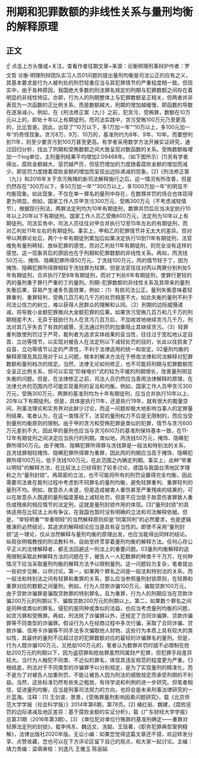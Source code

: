 # 刑期和犯罪数额的非线性关系与量刑均衡的解释原理
## 正文
☝ 点击上方头像或+关注，查看作者往期文章~来源：论衡明理刑事辩护作者：罗文哲 论衡·明理刑辩团队实习人员01问题的提出量刑均衡是司法公正的应有之义，其基本要求是行为人被判处的刑罚轻重应当与其犯罪情节的严重程度相一致。但现实中，由于各种原因，我国绝大多数的刑法罪名规定的刑期与犯罪数额之间存在着明显的非线性特征。亦即，行为人的刑期整体上与犯罪数额呈正相关，但两者并非表现为一次函数的正比例关系，而是数额越大，刑期的增加越缓慢，即函数的导数在逐渐减小。例如，在《刑法修正案（九）》之前，犯贪污、受贿罪，数额在10万元以上的，即处十年以上有期徒刑。而司法实践中，贪污受贿100万元乃至更高的，比比皆是。因此，出现了“10万以下，多1万加一年”“10万以上，多100元加一年”的奇怪现象。贪污8万、9万、10万的，基准刑约为8年、9年、10年。而要想判到11年，则至少要贪污到100万甚至更高。有学者采用数学方法开展实证研究，通过回归分析，找出了刑期和受贿数额之间大致呈现对数函数的关系。受贿数额每增加一个log单位，主刑量刑结果平均增加2.09468年。（如下图所示）[1]另有学者得出，腐败金额越大，惩罚越严厉，但惩罚增加的力度随着腐败金额的增加而减少，即惩罚力度随着腐败金额的增加而呈现出边际递减的现象。[2]《刑法修正案（九）》和2016年关于贪污贿赂的新司法解释施行之后，这一情况有所改善，但是仍然存在“300万以下，多50万加一年”“300万以上，多1000万加一年”的明显不均衡现象。如此现象，不仅在单一罪名的量刑中存在，在数罪并罚的场合也体现得更为明显。例如，国家工作人员甲贪污300万元、受贿300万元（不考虑减轻情节），根据现行刑法，两罪法定刑均为10年有期徒刑，数罪并罚后应当决定执行10年以上20年以下有期徒刑。国家工作人员乙受贿600万元，法定刑为10年以上有期徒刑。司法实务中，司法人员往往对甲合并执行12至15年左右的有期徒刑，而对乙判处11年左右的有期徒刑。事实上，甲和乙的犯罪情节并无太大的差异。但对甲以两罪论处后，两个十年有期徒刑累加后如果决定执行10到11年有期徒刑，法官难免有量刑畸轻、放纵犯罪的感觉，而对乙判处11年有期徒刑，则完全没有这样的感觉。这一现象背后的原因也在于刑期和犯罪数额的非线性关系。再如，丙洗钱50万元、掩饰、隐瞒犯罪所得50万元，丁洗钱100万元，丙的情节轻于丁，因为掩饰、隐瞒犯罪所得罪相较于洗钱罪为轻罪。但是法官往往对丙以两罪分别判处5年有期徒刑，合并执行7至8年有期徒刑，而对丁判处6年有期徒刑，使罪行更轻的丙的量刑重于罪行严重的丁的量刑。刑期-犯罪数额的非线性关系及其带来的量刑失衡后果，容易产生诸多负面效果，例如：（1）有损司法公正。量刑失衡意味着轻罪重判、重罪轻判，受贿几百万和几千万的处罚相差不大。如此失衡的量刑不利于司法公信力的树立，难以获得人民群众的理解和认同。（2）刑期的边际威慑递减，将导致小金额犯罪推向大金额犯罪的后果。如果贪污受贿几百万和几千万的刑期相差不大，无异于鼓励行为人在贪污几百万后，不加收敛地继续贪污几千万，刑法对其几乎失去了有效的威慑，无法通过刑罚的加重阻止其继续贪污。（3）轻罪重判致使刑罚过于严苛，裁判者为追求实体结果的妥当性，往往过于宽松地认定自首、立功等情节，以实现对被告人在法定刑以下减轻处罚的目的，长此以往损害了自首、立功等情节认定的严肃性，不利于法律适用的统一和安定。02量刑均衡的解释原理及其应用对于以上问题，根本的解决方法在于修改法律和司法解释对犯罪数额和量刑档次的规定。当然，法律无论如何修正，也不可能将刑期与犯罪数额完全呈正比例关系，但可以实现“阶梯电价”式的较为平缓的刑期增长，改善量刑明显失衡的问题。但是，在法律修正之前，司法人员仍然应当善用法律解释的原理，在法律允许的范围内尽可能实现量刑的妥当和均衡。例如，国家工作人员甲贪污300万元，受贿300万元，两罪的基准刑均为十年有期徒刑，应当合并执行10年以上、20年以下有期徒刑。但是，具体是执行11年，还是执行19年，就有很大的裁量空间，刑事法理论和实务界对此鲜少讨论，而这一问题却极大地影响当事人的定罪量刑结果。笔者认为，在这一类情况下，法官的量刑权力不应是无限制的，而应当受到量刑均衡原则的限制。由于甲的贪污和受贿犯罪是类似的犯罪，情节与贪污600万元差别不大，因此甲的量刑也应当与贪污600万的基准刑保持基本一致，在11-12年有期徒刑之间决定应当执行的刑期。类似地，丙洗钱50万元，掩饰、隐瞒犯罪所得50万元。由于掩饰、隐瞒犯罪所得罪与洗钱罪是一般法和特别法的关系，且洗钱罪相较掩饰、隐瞒犯罪所得罪为重罪，因此丙的刑期应当高于掩饰、隐瞒犯罪所得100万元，低于洗钱100万元，在此范围之内确定刑期。事实上，此种“举重以明轻”的解释方法，在比较法上已经得到了较多讨论，德国与我国台湾地区学理称之为“量刑封锁”。再周密的立法，也不可能将所有的刑罚设置得完全均衡，因此需要司法者在裁判过程中考虑到不同罪名的量刑均衡，避免轻罪重判、重罪轻判的量刑不均。例如，故意杀人未遂，但是造成被害人重伤甚至严重残疾的结果的，可以在故意杀人既遂的量刑幅度基础上减轻处罚，但是不应当低于故意伤害罪致人重伤或残疾的相应情节的法定刑，这就是量刑封锁作用的体现。[3]“量刑封锁”的具体适用在比较法上尚有争议，在我国也暂时没有明确的立法和司法解释依据。但是，“举轻明重”“举重明轻”的当然解释原则却是“同案同判”的必然要求，也是逻辑推演的必然结论，其追求的解释结论应当是具有妥当性的。即使不采用“量刑封锁”这一理论，仅从当然解释与量刑均衡的原理出发，也应当能得出同样的结论。纵观张明楷教授的刑法教科书，自始至终贯穿着量刑均衡的解释方法。任何心存公平正义的法律解释者，都无法回避这一刑法上的重要问题。03量刑均衡解释的适用限制采取此种解释方法的问题在于，被告人一人犯数罪的种类千千万万，在何种情况下应当采取量刑均衡的解释方法予以限制量刑。这一问题较为复杂，笔者提出一些初步见解，以供讨论。第一，如果两个罪名之间是一般法和特别法的关系，而一般法和特别法之间有轻罪和重罪的关系，那么应当参照量刑封锁原则，在轻罪和重罪对应的数额之间量刑。例如，行为人贷款诈骗100万元、骗取贷款100万元，由于贷款诈骗罪是骗取贷款罪的特别罪名，且为重罪，行为人的刑期应当在贷款诈骗200万元的刑期以下、骗取贷款200万元的刑期以上。第二，如果数个罪名之间是同种或类似的罪名，侵犯的是同种或类似的法益，也应当考虑量刑均衡的问题，如贪污罪和受贿罪。再如，刑法除了诈骗罪以外，还规定了合同诈骗罪、贷款诈骗罪等不同类型的诈骗罪。假设行为人在经商过程中多次行骗，采取了合同诈骗、贷款诈骗、信用卡诈骗等不同手法多次骗取他人财物，这些行为本质上具有较大的类似性，其最终的量刑不应超过总的犯罪数额对应的最轻的诈骗罪名的量刑。但是，行为人既诈骗100万元，又抢劫100万元的，笔者认为数罪并罚时就不必限制在抢劫200万元的刑期以下，因为盗窃罪和抢劫罪虽然同属财产犯罪，但犯罪手段差异较大。当行为人触犯不同类、不近似的罪名，体现其违反规范的程度更为严重。归根结底，刑法对于不同类型的诈骗罪予以分别规定，是为了实现量刑的精准化，而不是为了对被告人加重刑罚，不能让被告人因为刑法的细致规定而承受刑期的不利益。当然，这些标准仍然有些失之粗放，有待学说和判例的进一步研究。但笔者相信，促进量刑均衡，应当是刑事司法努力的方向，也将会是未来刑事法律研究的一片蓝海。注释：[1] 王剑波、景景，《受贿罪量刑影响因素问题研究》，载《北京师范大学学报（社会科学版）》2014年第6期，第78页。[2] 褚红丽、魏建，《腐败惩罚的边际递减及地区差异：基于腐败金额的实证分析》，载《广东财经大学学报》总第31期（2016年第3期）。[3] 《单位犯对单位行贿罪的基准刑确定——重罪对轻罪法定刑的封锁》，载李伟东、魏远文、冼聪、王琰著，《职务犯罪典型案例精解》，法律出版社2020年版。无讼小编：如果您觉得这篇文章还不错，欢迎转发分享、点赞收藏，您也可以在下方评论区留下自己的观点，和大家一起讨论。主编：靖力责编：梁萌审核：刘逸凡 王雅玉 陈丽娟